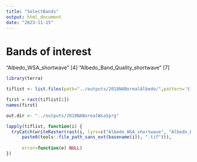 ```yaml
---
title: "SelectBands"
output: html_document
date: "2023-11-15"
---
```


# Bands of interest
"Albedo_WSA_shortwave" [4]
"Albedo_Band_Quality_shortwave" [7]

```r
library(terra)
```

```r
tiflist <- list.files(path="../outputs/2018NABorealAlbedo/",pattern='tif$', full.names = TRUE)
```

```r
first = rast(tiflist[1])
names(first)
```

```r
out.dir <- "../outputs/2018NABorealWsaSprg"
```

```r
lapply(tiflist, function(i) { 
  tryCatch(writeRaster(rast(i, lyrs=c("Albedo_WSA_shortwave", "Albedo_Band_Quality_shortwave")), file.path(out.dir, 
      paste0(tools::file_path_sans_ext(basename(i)), ".tif"))),
      
      error=function(e) NULL)
})  
```